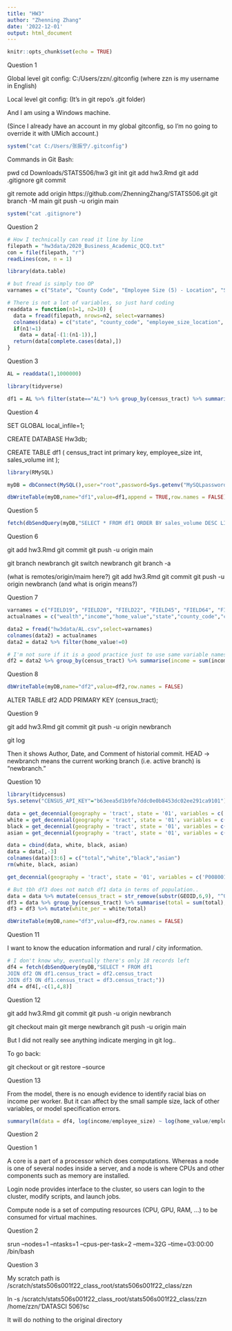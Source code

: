 ```yaml
---
title: "HW3"
author: "Zhenning Zhang"
date: '2022-12-01'
output: html_document
---
```


```r
knitr::opts_chunk$set(echo = TRUE)
```

Question 1

Global level git config:
C:/Users/zzn/.gitconfig
(where zzn is my username in English)

Local level git config:
(It's in git repo's .git folder)

And I am using a Windows machine.

(Since I already have an account in my global gitconfig, so I'm no going to override it with UMich account.)

```r
system("cat C:/Users/张振宁/.gitconfig")
```

Commands in Git Bash:

pwd
cd Downloads/STATS506/hw3
git init
git add hw3.Rmd
git add .gitignore
git commit

git remote add origin https://github.com/ZhenningZhang/STATS506.git
git branch -M main
git push -u origin main

```r
system("cat .gitignore")
```

Question 2

```r
# How I technically can read it line by line
filepath = "hw3data/2020_Business_Academic_QCQ.txt"
con = file(filepath, "r")
readLines(con, n = 1)
```

```r
library(data.table)

# but fread is simply too OP
varnames = c("State", "County Code", "Employee Size (5) - Location", "Sales Volume (9) - Location", "Census Tract")

# There is not a lot of variables, so just hard coding
readdata = function(n1=1, n2=10) {
  data = fread(filepath, nrows=n2, select=varnames)
  colnames(data) = c("state", "county_code", "employee_size_location", "sales_volume_location", "census_tract")
  if(n1!=1)
    data = data[-(1:(n1-1)),]
  return(data[complete.cases(data),])
}
```

Question 3

```r
AL = readdata(1,1000000)

library(tidyverse)

df1 = AL %>% filter(state=="AL") %>% group_by(census_tract) %>% summarise(employee_size = sum(employee_size_location), sales_volume = sum(sales_volume_location)) 
```

Question 4

SET GLOBAL local_infile=1;

CREATE DATABASE Hw3db;

CREATE TABLE df1 (
	census_tract int primary key,
    employee_size int,
    sales_volume int
);

```r
library(RMySQL)

myDB = dbConnect(MySQL(),user="root",password=Sys.getenv("MySQLpassword"),host="localhost",port=3306,db="Hw3db")

dbWriteTable(myDB,name="df1",value=df1,append = TRUE,row.names = FALSE)
```

Question 5

```r
fetch(dbSendQuery(myDB,"SELECT * FROM df1 ORDER BY sales_volume DESC LIMIT 10"))
```

Question 6

git add hw3.Rmd
git commit
git push -u origin main

git branch newbranch
git switch newbranch
git branch -a

(what is remotes/origin/maim here?)
git add hw3.Rmd
git commit
git push -u origin newbranch
(and what is origin means?)


Question 7

```r
varnames = c("FIELD19", "FIELD20", "FIELD22", "FIELD45", "FIELD64", "FIELD65")
actualnames = c("wealth","income","home_value","state","county_code","census_tract")

data2 = fread("hw3data/AL.csv",select=varnames)
colnames(data2) = actualnames
data2 = data2 %>% filter(home_value!=0)
```

```r
# I'm not sure if it is a good practice just to use same variable names
df2 = data2 %>% group_by(census_tract) %>% summarise(income = sum(income), wealth = sum(wealth), home_value = sum(home_value))
```

Question 8

```r
dbWriteTable(myDB,name="df2",value=df2,row.names = FALSE)
```

ALTER TABLE df2
ADD PRIMARY KEY (census_tract);


Question 9

git add hw3.Rmd
git commit
git push -u origin newbranch

git log

Then it shows Author, Date, and Comment of historial commit.
HEAD -> newbranch means the current working branch (i.e. active branch) is "newbranch."


Question 10

```r
library(tidycensus)
Sys.setenv("CENSUS_API_KEY"="b63eea5d1b9fe7ddc0e0b8453dc02ee291ca9101")
```

```r
data = get_decennial(geography = 'tract', state = '01', variables = c('P008001'))
white = get_decennial(geography = 'tract', state = '01', variables = c('P008003'))[,4]
black = get_decennial(geography = 'tract', state = '01', variables = c('P008004'))[,4]
asian = get_decennial(geography = 'tract', state = '01', variables = c('P008006'))[,4]

data = cbind(data, white, black, asian)
data = data[,-3]
colnames(data)[3:6] = c("total","white","black","asian")
rm(white, black, asian)
```

```r
get_decennial(geography = 'tract', state = '01', variables = c('P008001'))
```


```r
# But tbh df3 does not match df1 data in terms of population..
data = data %>% mutate(census_tract = str_remove(substr(GEOID,6,9), "^0+"))
df3 = data %>% group_by(census_tract) %>% summarise(total = sum(total), white = sum(white))
df3 = df3 %>% mutate(white_per = white/total)
```

```r
dbWriteTable(myDB,name="df3",value=df3,row.names = FALSE)
```

Question 11

I want to know the education information and rural / city information.

```r
# I don't know why, eventually there's only 18 records left
df4 = fetch(dbSendQuery(myDB,"SELECT * FROM df1
JOIN df2 ON df1.census_tract = df2.census_tract
JOIN df3 ON df1.census_tract = df3.census_tract;"))
df4 = df4[,-c(1,4,8)]
```

Question 12

git add hw3.Rmd
git commit
git push -u origin newbranch

git checkout main
git merge newbranch
git push -u origin main

But I did not really see anything indicate merging in git log..

To go back:

git checkout <commit id>
or git restore --source <commit id> <file name>


Question 13

From the model, there is no enough evidence to identify racial bias on income per worker. But it can affect by the small sample size, lack of other variables, or model specification errors.

```r
summary(lm(data = df4, log(income/employee_size) ~ log(home_value/employee_size) + log(wealth/employee_size) + white_per))
```


Question 2


Question 1

A core is a part of a processor which does computations. Whereas a node is one of several nodes inside a server, and a node is where CPUs and other components such as memory are installed.

Login node provides interface to the cluster, so users can login to the cluster, modify scripts, and launch jobs.

Compute node is a set of computing resources (CPU, GPU, RAM, ...) to be consumed for virtual machines. 


Question 2

srun --nodes=1 --ntasks=1 --cpus-per-task=2 --mem=32G --time=03:00:00 /bin/bash


Question 3

My scratch path is /scratch/stats506s001f22_class_root/stats506s001f22_class/zzn

ln -s /scratch/stats506s001f22_class_root/stats506s001f22_class/zzn /home/zzn/'DATASCI 506'/sc

It will do nothing to the original directory


